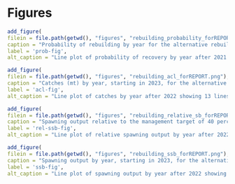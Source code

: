 \clearpage
# Figures

<!-- Main run figures -->
```r
add_figure(
filein = file.path(getwd(), "figures", "rebuilding_probability_forREPORT.png"), 
caption = "Probability of rebuilding by year for the alternative rebuilding strategies, including ramp strategies",
label = 'prob-fig',
alt_caption = "Line plot of probability of recovery by year after 2021 showing 13 lines that represent each rebuilding strategy")
```

```r
add_figure(
filein = file.path(getwd(), "figures", "rebuilding_acl_forREPORT.png"), 
caption = "Catches (mt) by year, starting in 2023, for the alternative rebuilding strategies, including ramp strategies",
label = 'acl-fig',
alt_caption = "Line plot of catches by year after 2022 showing 13 lines that represent each rebuilding strategy")
```

```r
add_figure(
filein = file.path(getwd(), "figures", "rebuilding_relative_sb_forREPORT.png"), 
caption = "Spawning output relative to the management target of 40 percent of unfished spawning output by year, starting in 2023, for the alternative rebuilding strategies, including ramp strategies",
label = 'rel-ssb-fig',
alt_caption = "Line plot of relative spawning output by year after 2022 showing 13 lines that represent each rebuilding strategy")
```

```r
add_figure(
filein = file.path(getwd(), "figures", "rebuilding_ssb_forREPORT.png"), 
caption = "Spawning output by year, starting in 2023, for the alternative rebuilding strategies, including ramp strategies",
label = 'ssb-fig',
alt_caption = "Line plot of spawning output by year after 2022 showing 13 lines that represent each rebuilding strategy")
```

\clearpage